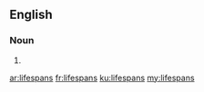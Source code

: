 ==English==

===Noun===
{{head|en}}

# {{plural of|lifespan}}

[[ar:lifespans]]
[[fr:lifespans]]
[[ku:lifespans]]
[[my:lifespans]]